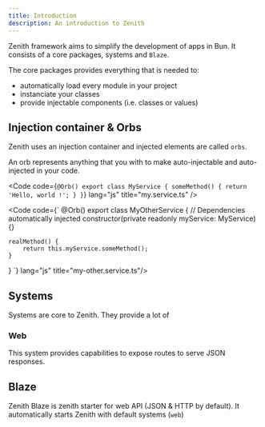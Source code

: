 ```yaml
---
title: Introduction
description: An introduction to Zenith
---
```




Zenith framework aims to simplify the development of apps in Bun. It consists of a core packages, systems and `Blaze`.

The core packages provides everything that is needed to:
- automatically load every module in your project
- instanciate your classes
- provide injectable components (i.e. classes or values)

## Injection container & Orbs

Zenith uses an injection container and injected elements are called `orbs`.

An orb represents anything that you with to make auto-injectable and auto-injected in your code.

<Code code={`
@Orb()
export class MyService {
    someMethod() {
        return 'Hello, world !';
    }
}
`} lang="js" title="my.service.ts" />

<Code code={`
@Orb()
export class MyOtherService {
    // Dependencies automatically injected
    constructor(private readonly myService: MyService) {}

    realMethod() {
        return this.myService.someMethod();
    }
}
`} lang="js" title="my-other.service.ts"/>

## Systems

Systems are core to Zenith. They provide a lot of 

### Web

This system provides capabilities to expose routes to serve JSON responses.


## Blaze

Zenith Blaze is zenith starter for web API (JSON & HTTP by default). It automatically starts Zenith with default systems (`web`)